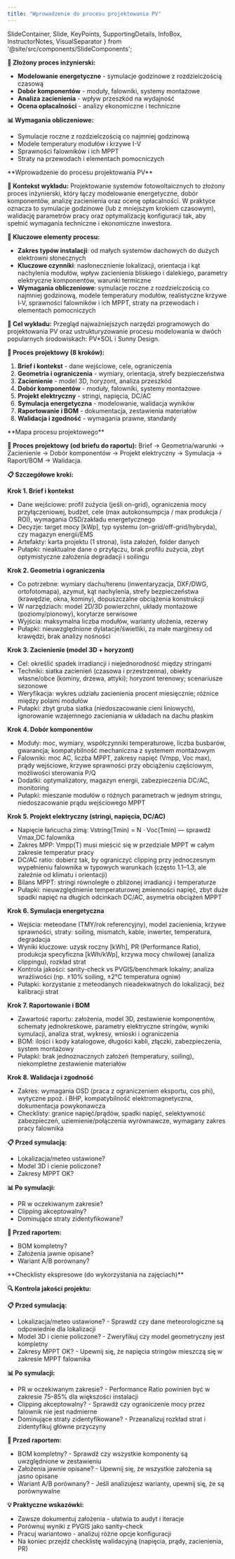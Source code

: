 ```yaml
---
title: "Wprowadzenie do procesu projektowania PV"
---
```


  SlideContainer, 
  Slide, 
  KeyPoints, 
  SupportingDetails, 
  InfoBox,
  InstructorNotes,
  VisualSeparator 
} from '@site/src/components/SlideComponents';

<SlideContainer>

<Slide title="🎯 Wprowadzenie do procesu projektowania PV" type="info">

<KeyPoints title="⚡ Proces projektowania systemów PV">

**🔧 Złożony proces inżynierski:**
- **Modelowanie energetyczne** - symulacje godzinowe z rozdzielczością czasową
- **Dobór komponentów** - moduły, falowniki, systemy montażowe
- **Analiza zacienienia** - wpływ przeszkód na wydajność
- **Ocena opłacalności** - analizy ekonomiczne i techniczne

**📊 Wymagania obliczeniowe:**
- Symulacje roczne z rozdzielczością co najmniej godzinową
- Modele temperatury modułów i krzywe I-V
- Sprawności falowników i ich MPPT
- Straty na przewodach i elementach pomocniczych

</KeyPoints>

<InstructorNotes>
**Wprowadzenie do procesu projektowania PV**

**🎯 Kontekst wykładu:**
Projektowanie systemów fotowoltaicznych to złożony proces inżynierski, który łączy modelowanie energetyczne, dobór komponentów, analizę zacienienia oraz ocenę opłacalności. W praktyce oznacza to symulacje godzinowe (lub z mniejszym krokiem czasowym), walidację parametrów pracy oraz optymalizację konfiguracji tak, aby spełnić wymagania techniczne i ekonomiczne inwestora.

**🔧 Kluczowe elementy procesu:**
- **Zakres typów instalacji**: od małych systemów dachowych do dużych elektrowni słonecznych
- **Kluczowe czynniki**: nasłonecznienie lokalizacji, orientacja i kąt nachylenia modułów, wpływ zacienienia bliskiego i dalekiego, parametry elektryczne komponentów, warunki termiczne
- **Wymagania obliczeniowe**: symulacje roczne z rozdzielczością co najmniej godzinową, modele temperatury modułów, realistyczne krzywe I‑V, sprawności falowników i ich MPPT, straty na przewodach i elementach pomocniczych

**🎯 Cel wykładu:**
Przegląd najważniejszych narzędzi programowych do projektowania PV oraz ustrukturyzowanie procesu modelowania w dwóch popularnych środowiskach: PV*SOL i Sunny Design.
</InstructorNotes>

</Slide>

<VisualSeparator type="default" />

<Slide title="🗺️ Mapa procesu projektowego" type="info">

<KeyPoints title="📋 Od briefu do raportu">

**🔄 Proces projektowy (8 kroków):**
1. **Brief i kontekst** - dane wejściowe, cele, ograniczenia
2. **Geometria i ograniczenia** - wymiary, orientacja, strefy bezpieczeństwa
3. **Zacienienie** - model 3D, horyzont, analiza przeszkód
4. **Dobór komponentów** - moduły, falowniki, systemy montażowe
5. **Projekt elektryczny** - stringi, napięcia, DC/AC
6. **Symulacja energetyczna** - modelowanie, walidacja wyników
7. **Raportowanie i BOM** - dokumentacja, zestawienia materiałów
8. **Walidacja i zgodność** - wymagania prawne, standardy

</KeyPoints>

<InstructorNotes>
**Mapa procesu projektowego**

**🔄 Proces projektowy (od briefu do raportu):**
Brief → Geometria/warunki → Zacienienie → Dobór komponentów → Projekt elektryczny → Symulacja → Raport/BOM → Walidacja.

**📋 Szczegółowe kroki:**

**Krok 1. Brief i kontekst**
- Dane wejściowe: profil zużycia (jeśli on-grid), ograniczenia mocy przyłączeniowej, budżet, cele (max autokonsumpcja / max produkcja / ROI), wymagania OSD/zakładu energetycznego
- Decyzje: target mocy [kWp], typ systemu (on-grid/off-grid/hybryda), czy magazyn energii/EMS
- Artefakty: karta projektu (1 strona), lista założeń, folder danych
- Pułapki: nieaktualne dane o przyłączu, brak profilu zużycia, zbyt optymistyczne założenia degradacji i soilingu

**Krok 2. Geometria i ograniczenia**
- Co potrzebne: wymiary dachu/terenu (inwentaryzacja, DXF/DWG, ortofotomapa), azymut, kąt nachylenia, strefy bezpieczeństwa (krawędzie, okna, kominy), dopuszczalne obciążenia konstrukcji
- W narzędziach: model 2D/3D powierzchni, układy montażowe (poziomy/pionowy), korytarze serwisowe
- Wyjścia: maksymalna liczba modułów, warianty ułożenia, rezerwy
- Pułapki: nieuwzględnione dylatacje/świetliki, za małe marginesy od krawędzi, brak analizy nośności

**Krok 3. Zacienienie (model 3D + horyzont)**
- Cel: określić spadek irradiancji i niejednorodność między stringami
- Techniki: siatka zacienień (czasowa i przestrzenna), obiekty własne/obce (kominy, drzewa, attyki); horyzont terenowy; scenariusze sezonowe
- Weryfikacja: wykres udziału zacienienia procent miesięcznie; różnice między polami modułów
- Pułapki: zbyt gruba siatka (niedoszacowanie cieni liniowych), ignorowanie wzajemnego zacieniania w układach na dachu płaskim

**Krok 4. Dobór komponentów**
- Moduły: moc, wymiary, współczynniki temperaturowe, liczba busbarów, gwarancja; kompatybilność mechaniczna z systemem montażowym
- Falowniki: moc AC, liczba MPPT, zakresy napięć (Vmpp, Voc max), prądy wejściowe, krzywe sprawności przy obciążeniu częściowym, możliwości sterowania P/Q
- Dodatki: optymalizatory, magazyn energii, zabezpieczenia DC/AC, monitoring
- Pułapki: mieszanie modułów o różnych parametrach w jednym stringu, niedoszacowanie prądu wejściowego MPPT

**Krok 5. Projekt elektryczny (stringi, napięcia, DC/AC)**
- Napięcie łańcucha zimą: Vstring(Tmin) = N · Voc(Tmin) — sprawdź Vmax,DC falownika
- Zakres MPP: Vmpp(T) musi mieścić się w przedziale MPPT w całym zakresie temperatur pracy
- DC/AC ratio: dobierz tak, by ograniczyć clipping przy jednoczesnym wypełnieniu falownika w typowych warunkach (często 1.1–1.3, ale zależnie od klimatu i orientacji)
- Bilans MPPT: stringi równoległe o zbliżonej irradiancji i temperaturze
- Pułapki: nieuwzględnienie temperaturowej zmienności napięć, zbyt duże spadki napięć na długich odcinkach DC/AC, asymetria obciążeń MPPT

**Krok 6. Symulacja energetyczna**
- Wejścia: meteodane (TMY/rok referencyjny), model zacienienia, krzywe sprawności, straty: soiling, mismatch, kable, inwerter, temperatura, degradacja
- Wyniki kluczowe: uzysk roczny [kWh], PR (Performance Ratio), produkcja specyficzna [kWh/kWp], krzywa mocy chwilowej (analiza clippingu), rozkład strat
- Kontrola jakości: sanity-check vs PVGIS/benchmark lokalny; analiza wrażliwości (np. ±10% soiling, ±2°C temperatura ogniw)
- Pułapki: korzystanie z meteodanych nieadekwatnych do lokalizacji, bez kalibracji strat

**Krok 7. Raportowanie i BOM**
- Zawartość raportu: założenia, model 3D, zestawienie komponentów, schematy jednokreskowe, parametry elektryczne stringów, wyniki symulacji, analiza strat, wykresy, wnioski i ograniczenia
- BOM: ilości i kody katalogowe, długości kabli, złączki, zabezpieczenia, system montażowy
- Pułapki: brak jednoznacznych założeń (temperatury, soiling), niekompletne zestawienie materiałów

**Krok 8. Walidacja i zgodność**
- Zakres: wymagania OSD (praca z ograniczeniem eksportu, cos phi), wytyczne ppoż. i BHP, kompatybilność elektromagnetyczna, dokumentacja powykonawcza
- Checklisty: granice napięć/prądów, spadki napięć, selektywność zabezpieczeń, uziemienie/połączenia wyrównawcze, wymagany zakres pracy falownika
</InstructorNotes>

</Slide>

<VisualSeparator type="default" />

<Slide title="✅ Checklisty ekspresowe" type="tip">

<KeyPoints title="🔍 Kontrola jakości projektu">

**📋 Przed symulacją:**
- Lokalizacja/meteo ustawione?
- Model 3D i cienie policzone?
- Zakresy MPPT OK?

**📊 Po symulacji:**
- PR w oczekiwanym zakresie?
- Clipping akceptowalny?
- Dominujące straty zidentyfikowane?

**📄 Przed raportem:**
- BOM kompletny?
- Założenia jawnie opisane?
- Wariant A/B porównany?

</KeyPoints>

<InstructorNotes>
**Checklisty ekspresowe (do wykorzystania na zajęciach)**

**🔍 Kontrola jakości projektu:**

**📋 Przed symulacją:**
- Lokalizacja/meteo ustawione? - Sprawdź czy dane meteorologiczne są odpowiednie dla lokalizacji
- Model 3D i cienie policzone? - Zweryfikuj czy model geometryczny jest kompletny
- Zakresy MPPT OK? - Upewnij się, że napięcia stringów mieszczą się w zakresie MPPT falownika

**📊 Po symulacji:**
- PR w oczekiwanym zakresie? - Performance Ratio powinien być w zakresie 75-85% dla większości instalacji
- Clipping akceptowalny? - Sprawdź czy ograniczenie mocy przez falownik nie jest nadmierne
- Dominujące straty zidentyfikowane? - Przeanalizuj rozkład strat i zidentyfikuj główne przyczyny

**📄 Przed raportem:**
- BOM kompletny? - Sprawdź czy wszystkie komponenty są uwzględnione w zestawieniu
- Założenia jawnie opisane? - Upewnij się, że wszystkie założenia są jasno opisane
- Wariant A/B porównany? - Jeśli analizujesz warianty, upewnij się, że są porównywalne

**💡 Praktyczne wskazówki:**
- Zawsze dokumentuj założenia - ułatwia to audyt i iteracje
- Porównuj wyniki z PVGIS jako sanity-check
- Pracuj wariantowo - analizuj różne opcje konfiguracji
- Na koniec przejdź checklistę walidacyjną (napięcia, prądy, zacienienia, PR)
</InstructorNotes>

</Slide>

</SlideContainer>


